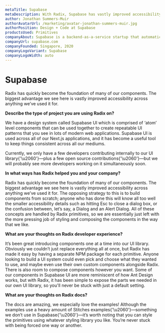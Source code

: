 ```yaml
---
metaTitle: Supabase
metaDescription: With Radix, Supabase has vastly improved accessibility across their design system components.
author: Jonathan Summers-Muir
authorAvatarUrl: /marketing/avatar-jonathan-summers-muir.jpg
authorPosition: Design + Code at Supabase
productsUsed: Primitives
companyAbout: Supabase is a backend-as-a-service startup that automatically handles the behind-the-scenes work for developers.
companyUrl: supabase.com
companyFounded: Singapore, 2020
companyLogoVariant: Supabase
companyLogoWidth: auto
---
```


# Supabase

<HeroQuote>
  Radix has quickly become the foundation of many of our components. The biggest
  advantage we see here is vastly improved accessibility across anything we’ve
  used it for.
</HeroQuote>

**Describe the type of project you are using Radix on?**

We have a design system called Supabase UI which is comprised of ‘atom’ level components that can be used together to create repeatable UI patterns that you see in lots of modern web applications. Supabase UI is used across all of our Next.js applications, and it has become a useful tool to keep things consistent across all our mediums.

Currently, we only have a few developers contributing internally to our UI library{'\u2060'}—plus a few open source contributions{'\u2060'}—but we will probably see more developers working on it simultaneously soon.

**In what ways has Radix helped you and your company?**

Radix has quickly become the foundation of many of our components. The biggest advantage we see here is vastly improved accessibility across anything we’ve used it for. The opposing strategy to this is to build components from scratch; anyone who has done this will know all too well the smaller accessibility details such as hitting Esc to close a dialog box, or the confusion between, let’s say, a Dialog and an Alert Dialog. All of these concepts are handled by Radix primitives, so we are essentially just left with the more pressing job of styling and composing the components in the way that we like.

**What are your thoughts on Radix developer experience?**

It’s been great introducing components one at a time into our UI library. Obviously we couldn’t just replace everything all at once, but Radix has made it easy by having a separate NPM package for each primitive. Anyone looking to build a UI system could even pick and choose what they wanted to use, and maybe even use their own custom components alongside Radix. There is also room to compose components however you want. Some of our components in Supabase UI are more reminiscent of how Ant Design works, but with Radix, it has been simple to expose the parts we needed in our own UI library, so you'll never be stuck with just a default setting.

**What are your thoughts on Radix docs?**

The docs are amazing, we especially love the examples! Although the examples use a heavy amount of Stitches examples{'\u2060'}—something we don’t use in Supabase{'\u2060'}—it’s worth noting that you can style the primitives using whatever styling library you like. You’re never stuck with being forced one way or another.
